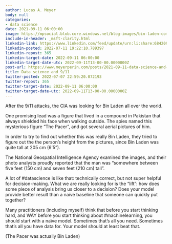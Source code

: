 ```yaml
---
author: Lucas A. Meyer
body: null
categories:
- data science
date: 2021-09-11 06:00:00
image: https://mpsocial.blob.core.windows.net/blog-images/bin-laden-compound.jpg
include-in-header: _msft-clarity.html
linkedin-link: https://www.linkedin.com/feed/update/urn:li:share:6842098580736630784
linkedin-posted: 2022-07-11 19:22:10.789397
linkedin-repost: 365
linkedin-target-date: 2022-09-11 06:00:00
linkedin-target-date-utc: 2022-09-11T13-00-00.0000000Z
post-url: https://www.meyerperin.com/posts/2021-09-11-data-science-and-911.html
title: Data science and 9/11
twitter-posted: 2022-07-07 22:59:20.072193
twitter-repost: 365
twitter-target-date: 2022-09-11 06:00:00
twitter-target-date-utc: 2022-09-11T13-00-00.0000000Z
---
```


After the 9/11 attacks, the CIA was looking for Bin Laden all over the world. 

One promising lead was a figure that lived in a compound in Pakistan that always shielded his face when walking outside. The spies named this mysterious figure "The Pacer", and got several aerial pictures of him.

In order to try to find out whether this was really Bin Laden, they tried to figure out the the person's height from the pictures, since Bin Laden was quite tall at 205 cm (6'5"). 

The National Geospatial Intelligence Agency examined the images, and their photo analysts proudly reported that the man was "somewhere between five feet (150 cm) and seven feet (210 cm) tall".

A lot of #datascience is like that: technically correct, but not super helpful for decision-making. What we are really looking for is the "lift": how does some piece of analysis bring us closer to a decision? Does your model provide better result than a naïve baseline that someone can quickly put together?

Many practitioners (including myself) think that before you start thinking hard, and WAY before you start thinking about #machinelearning, you should start with a naïve model. Sometimes that's all you need. Sometimes that's all you have data for. Your model should at least beat that.

(The Pacer was actually Bin Laden)
